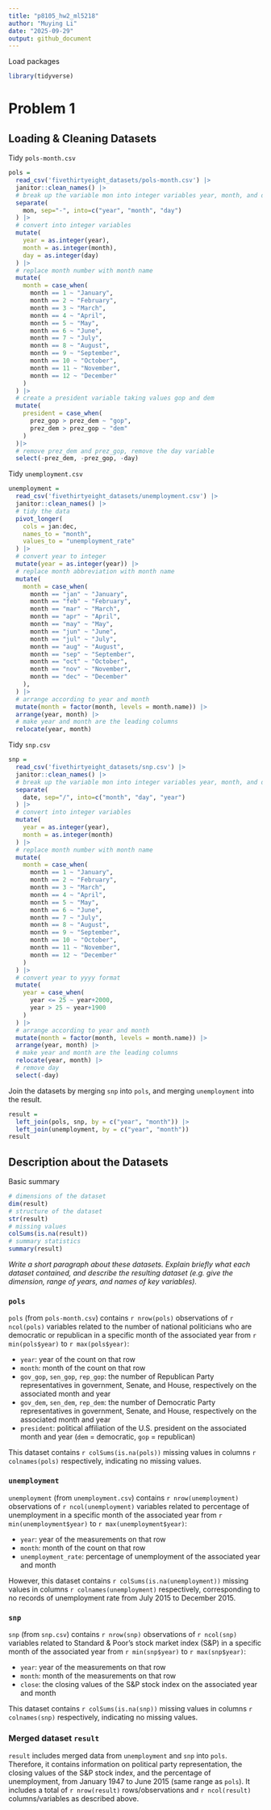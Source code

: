 ```yaml
---
title: "p8105_hw2_ml5218"
author: "Muying Li"
date: "2025-09-29"
output: github_document
---
```



Load packages
```r
library(tidyverse)
```

# Problem 1

## Loading & Cleaning Datasets 
Tidy `pols-month.csv`
```r
pols = 
  read_csv('fivethirtyeight_datasets/pols-month.csv') |> 
  janitor::clean_names() |> 
  # break up the variable mon into integer variables year, month, and day
  separate(
    mon, sep="-", into=c("year", "month", "day")
  ) |> 
  # convert into integer variables
  mutate(
    year = as.integer(year),
    month = as.integer(month),
    day = as.integer(day)
  ) |> 
  # replace month number with month name
  mutate(
    month = case_when(
      month == 1 ~ "January",
      month == 2 ~ "February",
      month == 3 ~ "March",
      month == 4 ~ "April",
      month == 5 ~ "May",
      month == 6 ~ "June",
      month == 7 ~ "July",
      month == 8 ~ "August",
      month == 9 ~ "September",
      month == 10 ~ "October",
      month == 11 ~ "November",
      month == 12 ~ "December"
    )
  ) |> 
  # create a president variable taking values gop and dem
  mutate(
    president = case_when(
      prez_gop > prez_dem ~ "gop",
      prez_dem > prez_gop ~ "dem"
    )
  )|> 
  # remove prez_dem and prez_gop, remove the day variable
  select(-prez_dem, -prez_gop, -day) 
```
Tidy `unemployment.csv`
```r
unemployment = 
  read_csv('fivethirtyeight_datasets/unemployment.csv') |> 
  janitor::clean_names() |>
  # tidy the data
  pivot_longer(
    cols = jan:dec,
    names_to = "month",
    values_to = "unemployment_rate"
  ) |> 
  # convert year to integer
  mutate(year = as.integer(year)) |> 
  # replace month abbreviation with month name
  mutate(
    month = case_when(
      month == "jan" ~ "January",
      month == "feb" ~ "February",
      month == "mar" ~ "March",
      month == "apr" ~ "April",
      month == "may" ~ "May",
      month == "jun" ~ "June",
      month == "jul" ~ "July",
      month == "aug" ~ "August",
      month == "sep" ~ "September",
      month == "oct" ~ "October",
      month == "nov" ~ "November",
      month == "dec" ~ "December"
    ),
  ) |>
  # arrange according to year and month
  mutate(month = factor(month, levels = month.name)) |> 
  arrange(year, month) |> 
  # make year and month are the leading columns
  relocate(year, month)
```
Tidy `snp.csv`
```r
snp = 
  read_csv('fivethirtyeight_datasets/snp.csv') |> 
  janitor::clean_names() |> 
  # break up the variable mon into integer variables year, month, and day
  separate(
    date, sep="/", into=c("month", "day", "year")
  ) |> 
  # convert into integer variables
  mutate(
    year = as.integer(year),
    month = as.integer(month)
  ) |> 
  # replace month number with month name
  mutate(
    month = case_when(
      month == 1 ~ "January",
      month == 2 ~ "February",
      month == 3 ~ "March",
      month == 4 ~ "April",
      month == 5 ~ "May",
      month == 6 ~ "June",
      month == 7 ~ "July",
      month == 8 ~ "August",
      month == 9 ~ "September",
      month == 10 ~ "October",
      month == 11 ~ "November",
      month == 12 ~ "December"
    )
  ) |> 
  # convert year to yyyy format
  mutate(
    year = case_when(
      year <= 25 ~ year+2000,
      year > 25 ~ year+1900
    )
  ) |> 
  # arrange according to year and month
  mutate(month = factor(month, levels = month.name)) |> 
  arrange(year, month) |> 
  # make year and month are the leading columns
  relocate(year, month) |> 
  # remove day 
  select(-day)
```

Join the datasets by merging `snp` into `pols`, and merging `unemployment` into the result.
```r
result = 
  left_join(pols, snp, by = c("year", "month")) |> 
  left_join(unemployment, by = c("year", "month"))
result
```

## Description about the Datasets
Basic summary
```r
# dimensions of the dataset
dim(result)
# structure of the dataset
str(result)
# missing values
colSums(is.na(result))
# summary statistics
summary(result)
```

*Write a short paragraph about these datasets. Explain briefly what each dataset contained, and describe the resulting dataset (e.g. give the dimension, range of years, and names of key variables).*

### `pols`
`pols` (from `pols-month.csv`) contains `r nrow(pols)` observations of `r ncol(pols)` variables related to the number of national politicians who are democratic or republican in a specific month of the associated year from `r min(pols$year)` to `r max(pols$year)`:

- `year`: year of the count on that row
- `month`: month of the count on that row
- `gov_gop`, `sen_gop`, `rep_gop`: the number of Republican Party representatives in government, Senate, and House, respectively on the associated month and year
- `gov_dem`, `sen_dem`, `rep_dem`: the number of Democratic Party representatives in government, Senate, and House, respectively on the associated month and year
- `president`: political affiliation of the U.S. president on the associated month and year (`dem` = democratic, `gop` = republican)

This dataset contains `r colSums(is.na(pols))` missing values in columns `r colnames(pols)` respectively, indicating no missing values. 


### `unemployment`
`unemployment` (from `unemployment.csv`) contains `r nrow(unemployment)` observations of `r ncol(unemployment)` variables related to percentage of unemployment in a specific month of the associated year from `r min(unemployment$year)` to `r max(unemployment$year)`:

- `year`: year of the measurements on that row
- `month`: month of the count on that row
- `unemployment_rate`: percentage of unemployment of the associated year and month

However, this dataset contains `r colSums(is.na(unemployment))` missing values in columns `r colnames(unemployment)` respectively, corresponding to no records of unemployment rate from July 2015 to December 2015. 


### `snp`
`snp` (from `snp.csv`) contains `r nrow(snp)` observations of `r ncol(snp)` variables related to  Standard & Poor’s stock market index (S&P) in a specific month of the associated year from `r min(snp$year)` to `r max(snp$year)`:

- `year`: year of the measurements on that row
- `month`: month of the measurements on that row
- `close`: the closing values of the S&P stock index on the associated year and month

This dataset contains `r colSums(is.na(snp))` missing values in columns `r colnames(snp)` respectively, indicating no missing values. 


### Merged dataset `result`
`result` includes merged data from `unemployment` and `snp` into `pols`. Therefore, it contains information on political party representation, the closing values of the S&P stock index, and the percentage of unemployment, from January 1947 to June 2015 (same range as `pols`). It includes a total of `r nrow(result)` rows/observations and `r ncol(result)` columns/variables as described above. 

